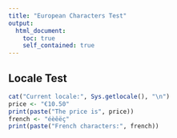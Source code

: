 ```yaml
---
title: "European Characters Test"
output: 
  html_document:
    toc: true
    self_contained: true
---
```


## Locale Test

```r
cat("Current locale:", Sys.getlocale(), "\n")
price <- "€10.50"
print(paste("The price is", price))
french <- "éèêëç"
print(paste("French characters:", french))
```
